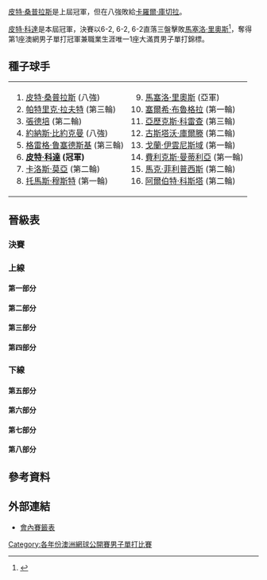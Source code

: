 {{noteTA
|T=zh-hans:1998年澳大利亚网球公开赛男子单打比赛; zh-tw:1998年澳洲網球公開賽男子單打比賽; zh-hk:1998年澳洲網球公開賽男子單打比賽;
|G1=Tennis
|1=zh-hans:圈;zh-hant:輪
|2=zh-hans:半区;zh-hant:半部;
|3=zh-hans:半决赛;zh-hk:準決賽;zh-tw:四強;
|4=zh-hans:半準决赛;zh-hk:半準決賽;zh-tw:八強;
|5=zh-hans:澳大利亚; zh-tw:澳洲; zh-hk:澳洲;
}}

{{GrandSlamEvents|1998|澳洲網球公開賽|
 | defchamp = {{flagicon|USA}} [[皮特·桑普拉斯|皮特·桑普拉斯]]
 | champ = {{flagicon|CZE}} [[皮特·科達|皮特·科達]]
 | runner = {{flagicon|CHL}} [[馬塞洛·里奧斯|馬塞洛·里奧斯]]
 | score = 6-2, 6-2, 6-2}}

{{main|1998年澳大利亚网球公开赛}}

[[皮特·桑普拉斯|皮特·桑普拉斯]]是上屆冠軍，但在八強敗給[[卡羅爾·庫切拉|卡羅爾·庫切拉]]。

[[皮特·科達|皮特·科達]]是本屆冠軍，決賽以6-2, 6-2, 6-2直落三盤擊敗[[馬塞洛·里奧斯|馬塞洛·里奧斯]]<ref>{{Cite web |url=http://www.nytimes.com/1998/02/02/sports/tennis-hingis-follows-script-but-plot-twist-helps-korda.html |title=TENNIS; Hingis Follows Script, but Plot Twist Helps Korda - The New York Times<!-- 机器人生成的标题 --> |accessdate=2010-04-15 |archive-date=2016-03-10 |archive-url=https://web.archive.org/web/20160310185634/http://www.nytimes.com/1998/02/02/sports/tennis-hingis-follows-script-but-plot-twist-helps-korda.html |dead-url=no }}</ref>，奪得第1座澳網男子單打冠軍兼職業生涯唯一1座大滿貫男子單打錦標。
		
==種子球手==
{|
|valign=top|
<ol>
<li> {{flagicon|USA}} [[皮特·桑普拉斯|皮特·桑普拉斯]] (八強)</li>
<li> {{flagicon|AUS}} [[帕特里克·拉夫特|帕特里克·拉夫特]] (第三輪)</li>
<li> {{flagicon|USA}} [[張德培|張德培]] (第二輪)</li>
<li> {{flagicon|SWE}} [[約納斯·比約克曼|約納斯·比約克曼]] (八強)</li>
<li> {{flagicon|GBR}} [[格雷格·鲁塞德斯基|格雷格·鲁塞德斯基]] (第三輪)</li>
<li> {{flagicon|CZE}} '''[[皮特·科達|皮特·科達]] (冠軍)'''</li>
<li> {{flagicon|ESP}} [[卡洛斯·莫亞|卡洛斯·莫亞]] (第二輪)</li>
<li> {{flagicon|AUT}} [[托馬斯·穆斯特|托馬斯·穆斯特]] (第一輪)</li>
</ol>
|valign=top|
<ol start=9>
<li> {{flagicon|CHL}} [[馬塞洛·里奧斯|馬塞洛·里奧斯]] (亞軍)</li>
<li> {{flagicon|ESP}} [[塞爾希·布魯格拉|塞爾希·布魯格拉]] (第一輪)</li>
<li> {{flagicon|ESP}} [[亞歷克斯·科雷查|亞歷克斯·科雷查]] (第三輪)</li>
<li> {{flagicon|BRA}} [[古斯塔沃·庫爾滕|古斯塔沃·庫爾滕]] (第二輪)</li>
<li> {{flagicon|HRV}} [[戈蘭·伊雲尼斯域|戈蘭·伊雲尼斯域]] (第一輪)</li>
<li> {{flagicon|ESP}} [[費利克斯·曼蒂利亞|費利克斯·曼蒂利亞]] (第一輪)</li>
<li> {{flagicon|AUS}} [[馬克·菲利普西斯|馬克·菲利普西斯]] (第二輪)</li>
<li> {{flagicon|ESP}} [[阿爾伯特·科斯塔|阿爾伯特·科斯塔]] (第二輪)</li>
</ol>
|}
==晉級表==
{{Draw key}}
===決賽===
{{8TeamBracket-Tennis5
| RD1=八強
| RD2=四強
| RD3=決賽
| team-width=175
| RD3-team1={{flagicon|CZE}} '''[[皮特·科達|科達]]'''
| RD3-seed1=6
| RD3-team2={{flagicon|CHL}} [[馬塞洛·里奧斯|里歐斯]]
| RD3-seed2=9
| RD3-score1-1='''6'''
| RD3-score2-1=2
| RD3-score1-2='''6'''
| RD3-score2-2=2
| RD3-score1-3='''6'''
| RD3-score2-3=2
| RD2-team1={{flagicon|SVK}} [[卡羅爾·庫切拉|庫切拉]]
| RD2-seed1=
| RD2-team2={{flagicon|CZE}} '''[[皮特·科達|科達]]'''
| RD2-seed2=6
| RD2-score1-1=1
| RD2-score2-1='''6'''
| RD2-score1-2=4
| RD2-score2-2='''6'''
| RD2-score1-3='''6'''
| RD2-score2-3=1
| RD2-score1-4=2
| RD2-score2-4='''6'''
| RD2-team3={{flagicon|FRA}} [[尼古拉斯·艾斯庫德|艾斯庫德]]
| RD2-seed3=
| RD2-team4={{flagicon|CHL}} '''[[馬塞洛·里奧斯|里歐斯]]'''
| RD2-seed4=9
| RD2-score3-1=1
| RD2-score4-1='''6'''
| RD2-score3-2=3
| RD2-score4-2='''6'''
| RD2-score3-3=2
| RD2-score4-3='''6'''
| RD1-team1={{flagicon|USA}} [[皮特·桑普拉斯|桑普拉斯]]
| RD1-seed1=1
| RD1-team2={{flagicon|SVK}} '''[[卡羅爾·庫切拉|庫切拉]]'''
| RD1-seed2=
| RD1-score1-1=4
| RD1-score2-1='''6'''
| RD1-score1-2=2
| RD1-score2-2='''6'''
| RD1-score1-3='''7<sup>7</sup>'''
| RD1-score2-3=6<sup>5</sup>
| RD1-score1-4=3
| RD1-score2-4='''6'''
| RD1-team3={{flagicon|SWE}} [[約納斯·比約克曼|比約克曼]]
| RD1-seed3=4
| RD1-team4={{flagicon|CZE}} '''[[皮特·科達|科達]]'''
| RD1-seed4=6
| RD1-score3-1='''6'''
| RD1-score4-1=3
| RD1-score3-2='''7'''
| RD1-score4-2=5
| RD1-score3-3=3
| RD1-score4-3='''6'''
| RD1-score3-4=4
| RD1-score4-4='''6'''
| RD1-score3-5=2
| RD1-score4-5='''6'''
| RD1-team5={{flagicon|FRA}} '''[[尼古拉斯·艾斯庫德|艾斯庫德]]'''
| RD1-seed5=
| RD1-team6={{flagicon|DEU}} [[尼古拉斯·基弗|基弗]]
| RD1-seed6=
| RD1-score5-1=4
| RD1-score6-1='''6'''
| RD1-score5-2=3
| RD1-score6-2='''6'''
| RD1-score5-3='''6'''
| RD1-score6-3=4
| RD1-score5-4='''6'''
| RD1-score6-4=1
| RD1-score5-5='''6'''
| RD1-score6-5=2
| RD1-team7={{flagicon|CHL}} '''[[馬塞洛·里奧斯|里歐斯]]'''
| RD1-seed7=9
| RD1-team8={{flagicon|ESP}} [[阿爾貝托·貝拉薩特吉|貝拉薩特吉]]
| RD1-seed8=
| RD1-score7-1=6<sup>6</sup>
| RD1-score8-1='''7<sup>8</sup>'''
| RD1-score7-2='''6'''
| RD1-score8-2=4
| RD1-score7-3='''6'''
| RD1-score8-3=4
| RD1-score7-4='''6'''
| RD1-score8-4=0
}}
===上線===
====第一部分====
{{16TeamBracket-Compact-Tennis5
| RD1=第一輪
| RD2=第二輪
| RD3=第三輪
| RD4=第四輪
| RD4-team01='''[[皮特·桑普拉斯|桑普拉斯]]'''
| RD4-seed01=1
| RD4-team02=[[希沙姆·阿拉齊|阿拉齊]]
| RD4-seed02=
| RD4-score01-1='''7<sup>11</sup>'''
| RD4-score02-1=6<sup>9</sup>
| RD4-score01-2='''6'''
| RD4-score02-2=4
| RD4-score01-3='''6'''
| RD4-score02-3=4
| RD3-team01='''[[皮特·桑普拉斯|桑普拉斯]]'''
| RD3-seed01=1
| RD3-team02=[[Magnus_Gustafsson|Gustafsson]]
| RD3-seed02=
| RD3-score01-1='''7'''
| RD3-score02-1=5
| RD3-score01-2='''6'''
| RD3-score02-2=3
| RD3-score01-3='''6'''
| RD3-score02-3=4
| RD3-team03=[[Francisco_Clavet|Clavet]]
| RD3-seed03=
| RD3-team04='''[[希沙姆·阿拉齊|阿拉齊]]'''
| RD3-seed04=
| RD3-score03-1='''6'''
| RD3-score04-1=4
| RD3-score03-2=4
| RD3-score04-2='''6'''
| RD3-score03-3='''6'''
| RD3-score04-3=3
| RD3-score03-4=2
| RD3-score04-4='''6'''
| RD3-score03-5=1
| RD3-score04-5='''6'''
| RD2-team01='''[[皮特·桑普拉斯|桑普拉斯]]'''
| RD2-seed01=1
| RD2-team02=[[戴維德·桑吉內蒂|桑吉內蒂]]
| RD2-seed02=
| RD2-score01-1='''6'''
| RD2-score02-1=2
| RD2-score01-2='''6'''
| RD2-score02-2=1
| RD2-score01-3='''6'''
| RD2-score02-3=2
| RD2-team03='''[[Magnus_Gustafsson|Gustafsson]]'''
| RD2-seed03=
| RD2-team04=[[Slava_Dosedel|Dosedel]]
| RD2-seed04=
| RD2-score03-1=4
| RD2-score04-1='''6'''
| RD2-score03-2='''6'''
| RD2-score04-2=2
| RD2-score03-3='''6'''
| RD2-score04-3=1
| RD2-score03-4='''6'''
| RD2-score04-4=3
| RD2-team05='''[[Francisco_Clavet|Clavet]]'''
| RD2-seed05=
| RD2-team06=[[馬利維·華盛頓|華盛頓]]
| RD2-seed06=
| RD2-score06-1=W/O
| RD2-team07='''[[希沙姆·阿拉齊|阿拉齊]]'''
| RD2-seed07=
| RD2-team08=[[馬克·菲利普西斯|菲利普西斯]]
| RD2-seed08=15
| RD2-score07-1=1
| RD2-score08-1='''6'''
| RD2-score07-2='''6'''
| RD2-score08-2=2
| RD2-score07-3=4
| RD2-score08-3='''6'''
| RD2-score07-4='''6'''
| RD2-score08-4=1
| RD2-score07-5='''9'''
| RD2-score08-5=7
| RD1-team01={{flagicon|USA}} '''[[皮特·桑普拉斯|桑普拉斯]]'''
| RD1-seed01=1
| RD1-team02={{flagicon|NLD}} [[翔·沙爾肯|沙爾肯]]
| RD1-seed02=
| RD1-score01-1='''7'''
| RD1-score02-1=5
| RD1-score01-2='''6'''
| RD1-score02-2=4
| RD1-score01-3='''6'''
| RD1-score02-3=2
| RD1-team03={{flagicon|ESP}} [[阿爾貝托·馬丁|馬丁]]
| RD1-seed03=
| RD1-team04={{flagicon|ITA}} '''[[戴維德·桑吉內蒂|桑吉內蒂]]'''
| RD1-seed04=
| RD1-score03-1=0
| RD1-score04-1='''6'''
| RD1-score03-2='''6'''
| RD1-score04-2=3
| RD1-score03-3=6<sup>8</sup>
| RD1-score04-3='''7<sup>10</sup>'''
| RD1-score03-4=3
| RD1-score04-4='''6'''
| RD1-team05={{flagicon|SWE}} '''[[Magnus_Gustafsson|Gustafsson]]'''
| RD1-seed05=
| RD1-team06={{flagicon|NLD}} [[Dennis_van_Scheppingen|van Scheppingen]]
| RD1-seed06=Q
| RD1-score05-1='''6'''
| RD1-score06-1=4
| RD1-score05-2='''6'''
| RD1-score06-2=3
| RD1-score05-3='''6'''
| RD1-score06-3=0
| RD1-team07={{flagicon|CZE}} '''[[Slava_Dosedel|Dosedel]]'''
| RD1-seed07=
| RD1-team08={{flagicon|FRA}} [[Arnaud_Boetsch|Boetsch]]
| RD1-seed08=
| RD1-score07-1='''6'''
| RD1-score08-1=4
| RD1-score07-2=3
| RD1-score08-2='''6'''
| RD1-score07-3='''6'''
| RD1-score08-3=3
| RD1-score07-4='''7<sup>7</sup>'''
| RD1-score08-4=6<sup>2</sup>
| RD1-team09={{flagicon|ESP}} '''[[Francisco_Clavet|Clavet]]'''
| RD1-seed09=
| RD1-team10={{flagicon|DEU}} [[Lars_Burgsmuller|Burgsmuller]]
| RD1-seed10=Q
| RD1-score09-1=2
| RD1-score10-1='''6'''
| RD1-score09-2='''6'''
| RD1-score10-2=2
| RD1-score09-3='''6'''
| RD1-score10-3=3
| RD1-score09-4='''6'''
| RD1-score10-4=4
| RD1-team11={{flagicon|CZE}} [[Radomir_Vasek|Vasek]]
| RD1-seed11=
| RD1-team12={{flagicon|USA}} '''[[馬利維·華盛頓|華盛頓]]'''
| RD1-seed12=
| RD1-score11-1=2
| RD1-score12-1='''6'''
| RD1-score11-2=4
| RD1-score12-2='''6'''
| RD1-score11-3='''6'''
| RD1-score12-3=4
| RD1-score11-4=5
| RD1-score12-4='''7'''
| RD1-team13={{flagicon|DEU}} [[Hendrik_Dreekmann|Dreekmann]]
| RD1-seed13=
| RD1-team14={{flagicon|MAR}} '''[[希沙姆·阿拉齊|阿拉齊]]'''
| RD1-seed14=
| RD1-score13-1=6<sup>2</sup>
| RD1-score14-1='''7<sup>7</sup>'''
| RD1-score13-2=3
| RD1-score14-2='''6'''
| RD1-score13-3=2
| RD1-score14-3='''6'''
| RD1-team15={{flagicon|ESP}} [[Alex_Calatrava|Calatrava]]
| RD1-seed15=
| RD1-team16={{flagicon|AUS}} '''[[馬克·菲利普西斯|菲利普西斯]]'''
| RD1-seed16=15
| RD1-score15-1=6<sup>0</sup>
| RD1-score16-1='''7<sup>7</sup>'''
| RD1-score15-2=4
| RD1-score16-2='''6'''
| RD1-score15-3=6<sup>4</sup>
| RD1-score16-3='''7<sup>7</sup>'''
}}
====第二部分====
{{16TeamBracket-Compact-Tennis5
| RD1=第一輪
| RD2=第二輪
| RD3=第三輪
| RD4=第四輪
| RD4-team01='''[[卡羅爾·庫切拉|庫切拉]]'''
| RD4-seed01=
| RD4-team02=[[Richard_Fromberg|Fromberg]]
| RD4-seed02=
| RD4-score01-1='''6'''
| RD4-score02-1=2
| RD4-score01-2=3
| RD4-score02-2='''6'''
| RD4-score01-3='''6'''
| RD4-score02-3=2
| RD4-score01-4='''7'''
| RD4-score02-4=5
| RD3-team01='''[[卡羅爾·庫切拉|庫切拉]]'''
| RD3-seed01=
| RD3-team02=[[丹尼爾·內斯特|內斯特]]
| RD3-seed02=
| RD3-score01-1='''6'''
| RD3-score02-1=2
| RD3-score01-2='''7<sup>7</sup>'''
| RD3-score02-2=6<sup>3</sup>
| RD3-score01-3='''6'''
| RD3-score02-3=1
| RD3-team03=[[Sebastien_Lareau|Lareau]]
| RD3-seed03=Q
| RD3-team04='''[[Richard_Fromberg|Fromberg]]'''
| RD3-seed04=
| RD3-score03-1=0
| RD3-score04-1='''6'''
| RD3-score03-2=2
| RD3-score04-2='''6'''
| RD3-score03-3='''6'''
| RD3-score04-3=4
| RD3-score03-4=3
| RD3-score04-4='''6'''
| RD2-team01='''[[卡羅爾·庫切拉|庫切拉]]'''
| RD2-seed01=
| RD2-team02=[[Daniel_Vacek|Vacek]]
| RD2-seed02=
| RD2-score01-1='''7<sup>7</sup>'''
| RD2-score02-1=6<sup>4</sup>
| RD2-score01-2=6<sup>5</sup>
| RD2-score02-2='''7<sup>7</sup>'''
| RD2-score01-3=2
| RD2-score02-3='''6'''
| RD2-score01-4='''6'''
| RD2-score02-4=0
| RD2-score01-5='''6'''
| RD2-score02-5=1
| RD2-team03='''[[丹尼爾·內斯特|內斯特]]'''
| RD2-seed03=
| RD2-team04=[[馬丁·達姆|達姆]]
| RD2-seed04=
| RD2-score03-1=5
| RD2-score04-1='''7'''
| RD2-score03-2='''7'''
| RD2-score04-2=5
| RD2-score03-3='''6'''
| RD2-score04-3=2
| RD2-score03-4='''6'''
| RD2-score04-4=1
| RD2-team05=[[Mikael_Tillström|Tillström]]
| RD2-seed05=
| RD2-team06='''[[Sebastien_Lareau|Lareau]]'''
| RD2-seed06=Q
| RD2-score05-1='''7<sup>7</sup>'''
| RD2-score06-1=6<sup>1</sup>
| RD2-score05-2=3
| RD2-score06-2='''6'''
| RD2-score05-3=3
| RD2-score06-3='''6'''
| RD2-score05-4='''6'''
| RD2-score06-4=4
| RD2-score05-5=4
| RD2-score06-5='''6'''
| RD2-team07='''[[Richard_Fromberg|Fromberg]]'''
| RD2-seed07=
| RD2-team08=[[卡洛斯·莫亞|莫亞]]
| RD2-seed08=7
| RD2-score07-1=4
| RD2-score08-1='''6'''
| RD2-score07-2='''6'''
| RD2-score08-2=4
| RD2-score07-3='''7<sup>7</sup>'''
| RD2-score08-3=6<sup>2</sup>
| RD2-score07-4='''6'''
| RD2-score08-4=4
| RD1-team01={{flagicon|ESP}} [[塞爾希·布魯格拉|布魯格拉]]
| RD1-seed01=10
| RD1-team02={{flagicon|SVK}} '''[[卡羅爾·庫切拉|庫切拉]]'''
| RD1-seed02=
| RD1-score01-1='''6'''
| RD1-score02-1=3
| RD1-score01-2=5
| RD1-score02-2='''7'''
| RD1-score01-3=1
| RD1-score02-3='''6'''
| RD1-score01-4=r
| RD1-team03={{flagicon|CZE}} '''[[Daniel_Vacek|Vacek]]'''
| RD1-seed03=
| RD1-team04={{flagicon|AUS}} [[萊頓·休伊特|休伊特]]
| RD1-seed04=WC
| RD1-score03-1='''6'''
| RD1-score04-1=2
| RD1-score03-2='''6'''
| RD1-score04-2=4
| RD1-score03-3=1
| RD1-score04-3='''6'''
| RD1-score03-4=2
| RD1-score04-4='''6'''
| RD1-score03-5='''6'''
| RD1-score04-5=3
| RD1-team05={{flagicon|AUT}} [[Gilbert_Schaller|Schaller]]
| RD1-seed05=
| RD1-team06={{flagicon|CAN}} '''[[丹尼爾·內斯特|內斯特]]'''
| RD1-seed06=
| RD1-score05-1=3
| RD1-score06-1='''6'''
| RD1-score05-2=0
| RD1-score06-2='''6'''
| RD1-score05-3=6<sup>6</sup>
| RD1-score06-3='''7<sup>8</sup>'''
| RD1-team07={{flagicon|CZE}} '''[[馬丁·達姆|達姆]]'''
| RD1-seed07=
| RD1-team08={{flagicon|AUS}} [[馬克·伍德福德|伍德福德]]
| RD1-seed08=
| RD1-score07-1='''6'''
| RD1-score08-1=4
| RD1-score07-2='''7<sup>7</sup>'''
| RD1-score08-2=6<sup>3</sup>
| RD1-score07-3='''3'''
| RD1-score08-3=0
| RD1-score08-4=r
| RD1-team09={{flagicon|SWE}} '''[[Mikael_Tillström|Tillström]]'''
| RD1-seed09=
| RD1-team10={{flagicon|IND}} [[利安德·帕斯|帕斯]]
| RD1-seed10=WC
| RD1-score09-1='''6'''
| RD1-score10-1=3
| RD1-score09-2='''6'''
| RD1-score10-2=2
| RD1-score09-3='''6'''
| RD1-score10-3=2
| RD1-team11={{flagicon|CAN}} '''[[Sebastien_Lareau|Lareau]]'''
| RD1-seed11=Q
| RD1-team12={{flagicon|SWE}} [[馬格努斯·諾曼|諾曼]]
| RD1-seed12=
| RD1-score11-1='''6'''
| RD1-score12-1=4
| RD1-score11-2=6<sup>5</sup>
| RD1-score12-2='''7<sup>7</sup>'''
| RD1-score11-3='''7<sup>8</sup>'''
| RD1-score12-3=6<sup>6</sup>
| RD1-score11-4=6<sup>4</sup>
| RD1-score12-4='''7<sup>7</sup>'''
| RD1-score11-5='''7'''
| RD1-score12-5=5
| RD1-team13={{flagicon|AUS}} '''[[Richard_Fromberg|Fromberg]]'''
| RD1-seed13=
| RD1-team14={{flagicon|AUS}} [[Todd_Larkham|Larkham]]
| RD1-seed14=WC
| RD1-score13-1=2
| RD1-score14-1='''6'''
| RD1-score13-2='''6'''
| RD1-score14-2=3
| RD1-score13-3='''6'''
| RD1-score14-3=4
| RD1-score13-4=3
| RD1-score14-4='''6'''
| RD1-score13-5='''6'''
| RD1-score14-5=3
| RD1-team15={{flagicon|AUS}} [[Peter_Tramacchi|Tramacchi]]
| RD1-seed15=WC
| RD1-team16={{flagicon|ESP}} '''[[卡洛斯·莫亞|莫亞]]'''
| RD1-seed16=7
| RD1-score15-1=4
| RD1-score16-1='''6'''
| RD1-score15-2=3
| RD1-score16-2='''6'''
| RD1-score15-3='''7<sup>8</sup>'''
| RD1-score16-3=6<sup>6</sup>
| RD1-score15-4=6<sup>3</sup>
| RD1-score16-4='''7<sup>7</sup>'''
}}
====第三部分====
{{16TeamBracket-Compact-Tennis5
| RD1=第一輪
| RD2=第二輪
| RD3=第三輪
| RD4=第四輪
| RD4-team01='''[[約納斯·比約克曼|比約克曼]]'''
| RD4-seed01=4
| RD4-team02=[[Byron_Black|Black]]
| RD4-seed02=
| RD4-score01-1='''6'''
| RD4-score02-1=2
| RD4-score01-2='''6'''
| RD4-score02-2=1
| RD4-score01-3='''6'''
| RD4-score02-3=4
| RD3-team01='''[[約納斯·比約克曼|比約克曼]]'''
| RD3-seed01=4
| RD3-team02=[[Fabrice_Santoro|Santoro]]
| RD3-seed02=
| RD3-score01-1='''7'''
| RD3-score02-1=5
| RD3-score01-2='''6'''
| RD3-score02-2=3
| RD3-score01-3='''6'''
| RD3-score02-3=4
| RD3-team03=[[Steve_Campbell|Campbell]]
| RD3-seed03=Q
| RD3-team04='''[[Byron_Black|Black]]'''
| RD3-seed04=
| RD3-score03-1=4
| RD3-score04-1='''6'''
| RD3-score03-2=0
| RD3-score04-2='''6'''
| RD3-score03-3=2
| RD3-score04-3='''6'''
| RD2-team01='''[[約納斯·比約克曼|比約克曼]]'''
| RD2-seed01=4
| RD2-team02=[[Wayne_Ferreira|Ferreira]]
| RD2-seed02=
| RD2-score01-1=6<sup>3</sup>
| RD2-score02-1='''7<sup>7</sup>'''
| RD2-score01-2=4
| RD2-score02-2='''6'''
| RD2-score01-3='''6'''
| RD2-score02-3=4
| RD2-score01-4='''6'''
| RD2-score02-4=2
| RD2-score01-5='''6'''
| RD2-score02-5=3
| RD2-team03=[[Nicolas_Lapentti|Lapentti]]
| RD2-seed03=
| RD2-team04='''[[Fabrice_Santoro|Santoro]]'''
| RD2-seed04=
| RD2-score03-1=4
| RD2-score04-1='''6'''
| RD2-score03-2='''6'''
| RD2-score04-2=3
| RD2-score03-3='''6'''
| RD2-score04-3=3
| RD2-score03-4=2
| RD2-score04-4='''6'''
| RD2-score03-5=4
| RD2-score04-5='''6'''
| RD2-team05='''[[Steve_Campbell|Campbell]]'''
| RD2-seed05=Q
| RD2-team06=[[Alex_O'Brien|O'Brien]]
| RD2-seed06=
| RD2-score05-1='''6'''
| RD2-score06-1=4
| RD2-score05-2='''6'''
| RD2-score06-2=3
| RD2-score05-3='''6'''
| RD2-score06-3=4
| RD2-team07=[[Gianluca_Pozzi|Pozzi]]
| RD2-seed07=
| RD2-team08='''[[Byron_Black|Black]]'''
| RD2-seed08=
| RD2-score07-1=2
| RD2-score08-1='''6'''
| RD2-score07-2=0
| RD2-score08-2='''5'''
| RD2-score07-3=r
| RD1-team01={{flagicon|SWE}} '''[[約納斯·比約克曼|比約克曼]]'''
| RD1-seed01=4
| RD1-team02={{flagicon|AUS}} [[Allen_Belobrajdic|Belobrajdic]]
| RD1-seed02=WC
| RD1-score01-1=2
| RD1-score02-1='''6'''
| RD1-score01-2='''6'''
| RD1-score02-2=1
| RD1-score01-3='''6'''
| RD1-score02-3=1
| RD1-score01-4='''6'''
| RD1-score02-4=1
| RD1-team03={{flagicon|ZAF}} '''[[Wayne_Ferreira|Ferreira]]'''
| RD1-seed03=
| RD1-team04={{flagicon|SVK}} [[Ján_Krošlák|Krošlák]]
| RD1-seed04=
| RD1-score03-1='''6'''
| RD1-score04-1=4
| RD1-score03-2=3
| RD1-score04-2='''6'''
| RD1-score03-3='''6'''
| RD1-score04-3=2
| RD1-score03-4='''6'''
| RD1-score04-4=3
| RD1-team05={{flagicon|ECU}} '''[[Nicolas_Lapentti|Lapentti]]'''
| RD1-seed05=
| RD1-team06={{flagicon|ESP}} [[Juan_Albert_Viloca|Viloca]]
| RD1-seed06=
| RD1-score05-1=5
| RD1-score06-1='''7'''
| RD1-score05-2='''6'''
| RD1-score06-2=3
| RD1-score05-3='''6'''
| RD1-score06-3=4
| RD1-score05-4=6<sup>3</sup>
| RD1-score06-4='''7<sup>7</sup>'''
| RD1-score05-5='''6'''
| RD1-score06-5=1
| RD1-team07={{flagicon|ESP}} [[Emilio_Benfele_Alvarez|Benfele Alvarez]]
| RD1-seed07=
| RD1-team08={{flagicon|FRA}} '''[[Fabrice_Santoro|Santoro]]'''
| RD1-seed08=
| RD1-score07-1='''6'''
| RD1-score08-1=4
| RD1-score07-2=0
| RD1-score08-2='''6'''
| RD1-score07-3=3
| RD1-score08-3='''6'''
| RD1-score07-4='''7'''
| RD1-score08-4=5
| RD1-score07-5=4
| RD1-score08-5='''6'''
| RD1-team09={{flagicon|USA}} [[Justin_Gimelstob|Gimelstob]]
| RD1-seed09=
| RD1-team10={{flagicon|USA}} '''[[Steve_Campbell|Campbell]]'''
| RD1-seed10=Q
| RD1-score09-1='''6'''
| RD1-score10-1=3
| RD1-score09-2=3
| RD1-score10-2='''6'''
| RD1-score09-3='''6'''
| RD1-score10-3=3
| RD1-score09-4=3
| RD1-score10-4='''6'''
| RD1-score09-5=4
| RD1-score10-5='''6'''
| RD1-team11={{flagicon|USA}} [[Jan-Michael_Gambill|Gambill]]
| RD1-seed11=Q
| RD1-team12={{flagicon|USA}} '''[[Alex_O'Brien|O'Brien]]'''
| RD1-seed12=
| RD1-score11-1='''6'''
| RD1-score12-1=3
| RD1-score11-2=5
| RD1-score12-2='''7'''
| RD1-score11-3=1
| RD1-score12-3='''6'''
| RD1-score11-4=3
| RD1-score12-4='''6'''
| RD1-team13={{flagicon|FRA}} [[Arnaud_Clément|Clément]]
| RD1-seed13=
| RD1-team14={{flagicon|ITA}} '''[[Gianluca_Pozzi|Pozzi]]'''
| RD1-seed14=
| RD1-score13-1=4
| RD1-score14-1='''6'''
| RD1-score13-2='''6'''
| RD1-score14-2=4
| RD1-score13-3='''7'''
| RD1-score14-3=5
| RD1-score13-4=2
| RD1-score14-4='''6'''
| RD1-score13-5=4
| RD1-score14-5='''6'''
| RD1-team15={{flagicon|ZWE}} '''[[Byron_Black|Black]]'''
| RD1-seed15=
| RD1-team16={{flagicon|ESP}} [[費利克斯·曼蒂利亞|曼蒂利亞]]
| RD1-seed16=14
| RD1-score15-1='''6'''
| RD1-score16-1=4
| RD1-score15-2='''6'''
| RD1-score16-2=0
| RD1-score15-3=4
| RD1-score16-3='''6'''
| RD1-score15-4='''6'''
| RD1-score16-4=4
}}
====第四部分====
{{16TeamBracket-Compact-Tennis5
| RD1=第一輪
| RD2=第二輪
| RD3=第三輪
| RD4=第四輪
| RD4-team01=[[塞德里克·皮奥林|皮奥林]]
| RD4-seed01=
| RD4-team02='''[[皮特·科達|科達]]'''
| RD4-seed02=6
| RD4-score01-1=4
| RD4-score02-1='''6'''
| RD4-score01-2=4
| RD4-score02-2='''6'''
| RD4-score01-3='''6'''
| RD4-score02-3=3
| RD4-score01-4=3
| RD4-score02-4='''6'''
| RD3-team01=[[亞歷克斯·科雷查|科雷查]]
| RD3-seed01=11
| RD3-team02='''[[塞德里克·皮奥林|皮奥林]]'''
| RD3-seed02=
| RD3-score01-1=2
| RD3-score02-1='''6'''
| RD3-score01-2=1
| RD3-score02-2='''6'''
| RD3-score01-3=4
| RD3-score02-3='''6'''
| RD3-team03=[[Vincent_Spadea|Spadea]]
| RD3-seed03=
| RD3-team04='''[[皮特·科達|科達]]'''
| RD3-seed04=6
| RD3-score03-1=2
| RD3-score04-1='''6'''
| RD3-score03-2=6<sup>8</sup>
| RD3-score04-2='''7<sup>10</sup>'''
| RD3-score03-3=2
| RD3-score04-3='''6'''
| RD2-team01='''[[亞歷克斯·科雷查|科雷查]]'''
| RD2-seed01=11
| RD2-team02=[[David_Prinosil|Prinosil]]
| RD2-seed02=
| RD2-score01-1='''6'''
| RD2-score02-1=4
| RD2-score01-2='''6'''
| RD2-score02-2=3
| RD2-score01-3='''6'''
| RD2-score02-3=0
| RD2-team03='''[[塞德里克·皮奥林|皮奥林]]'''
| RD2-seed03=
| RD2-team04=[[Jordi_Burillo|Burillo]]
| RD2-seed04=
| RD2-score03-1='''6'''
| RD2-score04-1=3
| RD2-score03-2='''7'''
| RD2-score04-2=5
| RD2-score03-3=3
| RD2-score04-3='''6'''
| RD2-score03-4='''6'''
| RD2-score04-4=3
| RD2-team05=[[Marc_Rosset|Rosset]]
| RD2-seed05=
| RD2-team06='''[[Vincent_Spadea|Spadea]]'''
| RD2-seed06=
| RD2-score05-1=3
| RD2-score06-1='''6'''
| RD2-score05-2='''6'''
| RD2-score06-2=4
| RD2-score05-3=4
| RD2-score06-3='''6'''
| RD2-score05-4=3
| RD2-score06-4='''6'''
| RD2-team07=[[Scott_Draper|Draper]]
| RD2-seed07=
| RD2-team08='''[[皮特·科達|科達]]'''
| RD2-seed08=6
| RD2-score07-1=6<sup>3</sup>
| RD2-score08-1='''7<sup>7</sup>'''
| RD2-score07-2=3
| RD2-score08-2='''6'''
| RD2-score07-3=3
| RD2-score08-3='''6'''
| RD1-team01={{flagicon|ESP}} '''[[亞歷克斯·科雷查|科雷查]]'''
| RD1-seed01=11
| RD1-team02={{flagicon|ARG}} [[Lucas_Arnold_Ker|Arnold Ker]]
| RD1-seed02=
| RD1-score01-1='''6'''
| RD1-score02-1=4
| RD1-score01-2='''7'''
| RD1-score02-2=5
| RD1-score01-3=2
| RD1-score02-3='''6'''
| RD1-score01-4='''6'''
| RD1-score02-4=3
| RD1-team03={{flagicon|DEU}} '''[[David_Prinosil|Prinosil]]'''
| RD1-seed03=
| RD1-team04={{flagicon|BEL}} [[Johan_Van_Herck|Van Herck]]
| RD1-seed04=
| RD1-score03-1=3
| RD1-score04-1='''6'''
| RD1-score03-2=6<sup>2</sup>
| RD1-score04-2='''7<sup>7</sup>'''
| RD1-score03-3='''6'''
| RD1-score04-3=1
| RD1-score03-4='''6'''
| RD1-score04-4=4
| RD1-score03-5='''6'''
| RD1-score04-5=1
| RD1-team05={{flagicon|BRA}} [[Fernando_Meligeni|Meligeni]]
| RD1-seed05=
| RD1-team06={{flagicon|FRA}} '''[[塞德里克·皮奥林|皮奥林]]'''
| RD1-seed06=
| RD1-score05-1=4
| RD1-score06-1='''6'''
| RD1-score05-2='''6'''
| RD1-score06-2=1
| RD1-score05-3=5
| RD1-score06-3='''6'''
| RD1-score05-4=r
| RD1-team07={{flagicon|ARM}} [[Sargis_Sargsian|Sargsian]]
| RD1-seed07=
| RD1-team08={{flagicon|ESP}} '''[[Jordi_Burillo|Burillo]]'''
| RD1-seed08=
| RD1-score07-1=3
| RD1-score08-1='''6'''
| RD1-score07-2=4
| RD1-score08-2='''6'''
| RD1-score07-3='''6'''
| RD1-score08-3=1
| RD1-score07-4='''6'''
| RD1-score08-4=3
| RD1-score07-5=7
| RD1-score08-5='''9'''
| RD1-team09={{flagicon|USA}} [[Brian_MacPhie|MacPhie]]
| RD1-seed09=Q
| RD1-team10={{flagicon|CHE}} '''[[Marc_Rosset|Rosset]]'''
| RD1-seed10=
| RD1-score09-1=4
| RD1-score10-1='''6'''
| RD1-score09-2='''6'''
| RD1-score10-2=0
| RD1-score09-3=4
| RD1-score10-3='''6'''
| RD1-score09-4='''6'''
| RD1-score10-4=3
| RD1-score09-5=4
| RD1-score10-5='''6'''
| RD1-team11={{flagicon|USA}} '''[[Vincent_Spadea|Spadea]]'''
| RD1-seed11=
| RD1-team12={{flagicon|AUS}} [[Jurek_Stasiak|Stasiak]]
| RD1-seed12=WC
| RD1-score11-1=6<sup>4</sup>
| RD1-score12-1='''7<sup>7</sup>'''
| RD1-score11-2='''6'''
| RD1-score12-2=1
| RD1-score11-3='''6'''
| RD1-score12-3=4
| RD1-score11-4=4<sup>3</sup>
| RD1-score12-4='''6<sup>7</sup>'''
| RD1-score11-5='''6'''
| RD1-score12-5=3
| RD1-team13={{flagicon|AUS}} '''[[Scott_Draper|Draper]]'''
| RD1-seed13=
| RD1-team14={{flagicon|SVK}} [[Dominik_Hrbatý|Hrbatý]]
| RD1-seed14=
| RD1-score13-1='''6'''
| RD1-score14-1=4
| RD1-score13-2='''7'''
| RD1-score14-2=5
| RD1-score13-3='''7'''
| RD1-score14-3=5
| RD1-team15={{flagicon|ESP}} [[Albert_Portas|Portas]]
| RD1-seed15=
| RD1-team16={{flagicon|CZE}} '''[[皮特·科達|科達]]'''
| RD1-seed16=6
| RD1-score15-1=3
| RD1-score16-1='''6'''
| RD1-score15-2='''6'''
| RD1-score16-2=4
| RD1-score15-3=1
| RD1-score16-3='''6'''
| RD1-score15-4=4
| RD1-score16-4='''6'''
}}
===下線===
====第五部分====
{{16TeamBracket-Compact-Tennis5
| RD1=第一輪
| RD2=第二輪
| RD3=第三輪
| RD4=第四輪
| RD4-team01=[[托德·伍德布里奇|伍德布里奇]]
| RD4-seed01=
| RD4-team02='''[[尼古拉斯·艾斯庫德|艾斯庫德]]'''
| RD4-seed02=
| RD4-score01-1=6<sup>4</sup>
| RD4-score02-1='''7<sup>7</sup>'''
| RD4-score01-2=3
| RD4-score02-2='''6'''
| RD4-score01-3=2
| RD4-score02-3='''6'''
| RD3-team01=[[格雷格·鲁塞德斯基|鲁塞德斯基]]
| RD3-seed01=5
| RD3-team02='''[[托德·伍德布里奇|伍德布里奇]]'''
| RD3-seed02=
| RD3-score01-1=6<sup>5</sup>
| RD3-score02-1='''7<sup>7</sup>'''
| RD3-score01-2=4
| RD3-score02-2='''6'''
| RD3-score01-3=2
| RD3-score02-3='''6'''
| RD3-team03=[[Richey_Reneberg|Reneberg]]
| RD3-seed03=
| RD3-team04='''[[尼古拉斯·艾斯庫德|艾斯庫德]]'''
| RD3-seed04=
| RD3-score03-1='''6'''
| RD3-score04-1=1
| RD3-score03-2='''7<sup>7</sup>'''
| RD3-score04-2=6<sup>0</sup>
| RD3-score03-3=2
| RD3-score04-3='''6'''
| RD3-score03-4=5
| RD3-score04-4='''7'''
| RD3-score03-5=4
| RD3-score04-5='''6'''
| RD2-team01='''[[格雷格·鲁塞德斯基|鲁塞德斯基]]'''
| RD2-seed01=5
| RD2-team02=[[Jonathan_Stark|Stark]]
| RD2-seed02=
| RD2-score01-1='''6'''
| RD2-score02-1=4
| RD2-score01-2='''6'''
| RD2-score02-2=4
| RD2-score01-3='''1'''
| RD2-score02-3=0
| RD2-score02-4=r
| RD2-team03='''[[托德·伍德布里奇|伍德布里奇]]'''
| RD2-seed03=
| RD2-team04=[[Christophe_Van_Garsse|Van Garsse]]
| RD2-seed04=Q
| RD2-score03-1='''6'''
| RD2-score04-1=4
| RD2-score03-2=4
| RD2-score04-2='''6'''
| RD2-score03-3='''6'''
| RD2-score04-3=3
| RD2-score03-4='''6'''
| RD2-score04-4=4
| RD2-team05=[[Franco_Squillari|Squillari]]
| RD2-seed05=
| RD2-team06='''[[Richey_Reneberg|Reneberg]]'''
| RD2-seed06=
| RD2-score05-1=0
| RD2-score06-1='''6'''
| RD2-score05-2=4
| RD2-score06-2='''6'''
| RD2-score05-3='''6'''
| RD2-score06-3=1
| RD2-score05-4='''6'''
| RD2-score06-4=4
| RD2-score05-5=3
| RD2-score06-5='''6'''
| RD2-team07='''[[尼古拉斯·艾斯庫德|艾斯庫德]]'''
| RD2-seed07=
| RD2-team08=[[古斯塔沃·庫爾滕|庫爾滕]]
| RD2-seed08=12
| RD2-score07-1=5
| RD2-score08-1='''7'''
| RD2-score07-2='''6'''
| RD2-score08-2=3
| RD2-score07-3='''6'''
| RD2-score08-3=1
| RD2-score07-4='''7'''
| RD2-score08-4=5
| RD1-team01={{flagicon|GBR}} '''[[格雷格·鲁塞德斯基|鲁塞德斯基]]'''
| RD1-seed01=5
| RD1-team02={{flagicon|USA}} [[David_Witt|Witt]]
| RD1-seed02=Q
| RD1-score01-1='''7<sup>7</sup>'''
| RD1-score02-1=6<sup>4</sup>
| RD1-score01-2='''6'''
| RD1-score02-2=3
| RD1-score01-3='''6'''
| RD1-score02-3=4
| RD1-team03={{flagicon|USA}} '''[[Jonathan_Stark|Stark]]'''
| RD1-seed03=
| RD1-team04={{flagicon|ESP}} [[Carlos_Costa|Costa]]
| RD1-seed04=
| RD1-score03-1='''6'''
| RD1-score04-1=3
| RD1-score03-2='''4'''
| RD1-score04-2=1
| RD1-score04-3=r
| RD1-team05={{flagicon|AUS}} '''[[托德·伍德布里奇|伍德布里奇]]'''
| RD1-seed05=
| RD1-team06={{flagicon|BEL}} [[Filip_Dewulf|Dewulf]]
| RD1-seed06=
| RD1-score05-1='''7'''
| RD1-score06-1=5
| RD1-score05-2='''6'''
| RD1-score06-2=3
| RD1-score05-3='''7'''
| RD1-score06-3=5
| RD1-team07={{flagicon|NOR}} [[Christian_Ruud|Ruud]]
| RD1-seed07=
| RD1-team08={{flagicon|BEL}} '''[[Christophe_Van_Garsse|Van Garsse]]'''
| RD1-seed08=Q
| RD1-score07-1=6<sup>4</sup>
| RD1-score08-1='''7<sup>7</sup>'''
| RD1-score07-2='''6'''
| RD1-score08-2=4
| RD1-score07-3='''6'''
| RD1-score08-3=1
| RD1-score07-4=4
| RD1-score08-4='''6'''
| RD1-score07-5=3
| RD1-score08-5='''6'''
| RD1-team09={{flagicon|SWE}} [[托馬斯·約翰松|約翰松]]
| RD1-seed09=
| RD1-team10={{flagicon|ARG}} '''[[Franco_Squillari|Squillari]]'''
| RD1-seed10=
| RD1-score09-1=4
| RD1-score10-1='''6'''
| RD1-score09-2='''6'''
| RD1-score10-2=2
| RD1-score09-3=3
| RD1-score10-3='''6'''
| RD1-score09-4='''7<sup>8</sup>'''
| RD1-score10-4=6<sup>6</sup>
| RD1-score09-5=6
| RD1-score10-5='''8'''
| RD1-team11={{flagicon|ZAF}} [[Marcos_Ondruska|Ondruska]]
| RD1-seed11=
| RD1-team12={{flagicon|USA}} '''[[Richey_Reneberg|Reneberg]]'''
| RD1-seed12=
| RD1-score11-1=3
| RD1-score12-1='''6'''
| RD1-score11-2=1
| RD1-score12-2='''6'''
| RD1-score11-3=1
| RD1-score12-3='''6'''
| RD1-team13={{flagicon|FRA}} '''[[尼古拉斯·艾斯庫德|艾斯庫德]]'''
| RD1-seed13=
| RD1-team14={{flagicon|SWE}} [[Magnus_Larsson|Larsson]]
| RD1-seed14=
| RD1-score13-1=5
| RD1-score14-1='''7'''
| RD1-score13-2=4
| RD1-score14-2='''6'''
| RD1-score13-3='''7'''
| RD1-score14-3=5
| RD1-score13-4='''6'''
| RD1-score14-4=1
| RD1-score13-5='''10'''
| RD1-score14-5=8
| RD1-team15={{flagicon|ESP}} [[Jacobo_Diaz|Diaz]]
| RD1-seed15=Q
| RD1-team16={{flagicon|BRA}} '''[[古斯塔沃·庫爾滕|庫爾滕]]'''
| RD1-seed16=12
| RD1-score15-1=3
| RD1-score16-1='''6'''
| RD1-score15-2='''6'''
| RD1-score16-2=3
| RD1-score15-3=3
| RD1-score16-3='''6'''
| RD1-score15-4=2
| RD1-score16-4='''6'''
}}

====第六部分====
{{16TeamBracket-Compact-Tennis5
| RD1=第一輪
| RD2=第二輪
| RD3=第三輪
| RD4=第四輪
| RD4-team01='''[[尼古拉斯·基弗|基弗]]'''
| RD4-seed01=
| RD4-team02=[[Guillaume_Raoux|Raoux]]
| RD4-seed02=
| RD4-score01-1='''6'''
| RD4-score02-1=3
| RD4-score01-2='''6'''
| RD4-score02-2=4
| RD4-score01-3='''7'''
| RD4-score02-3=5
| RD3-team01=[[Jerome_Golmard|Golmard]]
| RD3-seed01=Q
| RD3-team02='''[[尼古拉斯·基弗|基弗]]'''
| RD3-seed02=
| RD3-score01-1=5
| RD3-score02-1='''7'''
| RD3-score01-2=0
| RD3-score02-2='''4'''
| RD3-score01-3=r
| RD3-team03=[[Wayne_Black|Black]]
| RD3-seed03=
| RD3-team04='''[[Guillaume_Raoux|Raoux]]'''
| RD3-seed04=
| RD3-score03-1=3
| RD3-score04-1='''6'''
| RD3-score03-2=2
| RD3-score04-2='''6'''
| RD3-score03-3=5
| RD3-score04-3='''7'''
| RD2-team01=[[Jan_Siemerink|Siemerink]]
| RD2-seed01=
| RD2-team02='''[[Jerome_Golmard|Golmard]]'''
| RD2-seed02=Q
| RD2-score01-1=6<sup>2</sup>
| RD2-score02-1='''7<sup>7</sup>'''
| RD2-score01-2=5
| RD2-score02-2='''7'''
| RD2-score01-3='''7<sup>7</sup>'''
| RD2-score02-3=6<sup>5</sup>
| RD2-score01-4='''6'''
| RD2-score02-4=3
| RD2-score01-5=1
| RD2-score02-5='''6'''
| RD2-team03=[[David_Wheaton|Wheaton]]
| RD2-seed03=Q
| RD2-team04='''[[尼古拉斯·基弗|基弗]]'''
| RD2-seed04=
| RD2-score03-1='''6'''
| RD2-score04-1=2
| RD2-score03-2='''6'''
| RD2-score04-2=1
| RD2-score03-3=2
| RD2-score04-3='''6'''
| RD2-score03-4=6<sup>3</sup>
| RD2-score04-4='''7<sup>7</sup>'''
| RD2-score03-5=2
| RD2-score04-5='''6'''
| RD2-team05=[[Michael_Tebbutt|Tebbutt]]
| RD2-seed05=WC
| RD2-team06='''[[Wayne_Black|Black]]'''
| RD2-seed06=
| RD2-score05-1=2
| RD2-score06-1='''6'''
| RD2-score05-2=4
| RD2-score06-2='''6'''
| RD2-score05-3='''7'''
| RD2-score06-3=5
| RD2-score05-4=4
| RD2-score06-4='''6'''
| RD2-team07='''[[Guillaume_Raoux|Raoux]]'''
| RD2-seed07=
| RD2-team08=[[張德培|張]]
| RD2-seed08=3
| RD2-score07-1='''6'''
| RD2-score08-1=4
| RD2-score07-2='''7<sup>7</sup>'''
| RD2-score08-2=6<sup>4</sup>
| RD2-score07-3='''7<sup>7</sup>'''
| RD2-score08-3=6<sup>5</sup>
| RD1-team01={{flagicon|HRV}} [[戈蘭·伊雲尼斯域|伊雲尼斯域]]
| RD1-seed01=13
| RD1-team02={{flagicon|NLD}} '''[[Jan_Siemerink|Siemerink]]'''
| RD1-seed02=
| RD1-score01-1=2
| RD1-score02-1='''6'''
| RD1-score01-2=6<sup>3</sup>
| RD1-score02-2='''7<sup>7</sup>'''
| RD1-score01-3='''6'''
| RD1-score02-3=3
| RD1-score01-4=4
| RD1-score02-4='''6'''
| RD1-team03={{flagicon|FRA}} '''[[Jerome_Golmard|Golmard]]'''
| RD1-seed03=Q
| RD1-team04={{flagicon|GBR}} [[Tim_Henman|Henman]]
| RD1-seed04=
| RD1-score03-1='''6'''
| RD1-score04-1=3
| RD1-score03-2=6<sup>3</sup>
| RD1-score04-2='''7<sup>7</sup>'''
| RD1-score03-3='''6'''
| RD1-score04-3=2
| RD1-score03-4=3
| RD1-score04-4='''6'''
| RD1-score03-5='''11'''
| RD1-score04-5=9
| RD1-team05={{flagicon|DEU}} [[Marcello_Craca|Craca]]
| RD1-seed05=
| RD1-team06={{flagicon|USA}} '''[[David_Wheaton|Wheaton]]'''
| RD1-seed06=Q
| RD1-score05-1=4
| RD1-score06-1='''6'''
| RD1-score05-2='''6'''
| RD1-score06-2=3
| RD1-score05-3=3
| RD1-score06-3='''6'''
| RD1-score05-4=3
| RD1-score06-4='''6'''
| RD1-team07={{flagicon|DEU}} '''[[尼古拉斯·基弗|基弗]]'''
| RD1-seed07=
| RD1-team08={{flagicon|AUS}} [[Mark_Draper|Draper]]
| RD1-seed08=Q
| RD1-score07-1='''6'''
| RD1-score08-1=4
| RD1-score07-2='''6'''
| RD1-score08-2=4
| RD1-score07-3='''6'''
| RD1-score08-3=0
| RD1-team09={{flagicon|AUS}} '''[[Michael_Tebbutt|Tebbutt]]'''
| RD1-seed09=WC
| RD1-team10={{flagicon|URY}} [[Marcelo_Filippini|Filippini]]
| RD1-seed10=
| RD1-score09-1='''7'''
| RD1-score10-1=5
| RD1-score09-2='''7'''
| RD1-score10-2=5
| RD1-score09-3=6<sup>5</sup>
| RD1-score10-3='''7<sup>7</sup>'''
| RD1-score09-4='''6'''
| RD1-score10-4=4
| RD1-team11={{flagicon|ZWE}} '''[[Wayne_Black|Black]]'''
| RD1-seed11=
| RD1-team12={{flagicon|NZL}} [[Brett_Steven|Steven]]
| RD1-seed12=
| RD1-score11-1='''6'''
| RD1-score12-1=4
| RD1-score11-2='''6'''
| RD1-score12-2=2
| RD1-score11-3='''6'''
| RD1-score12-3=2
| RD1-team13={{flagicon|FRA}} '''[[Guillaume_Raoux|Raoux]]'''
| RD1-seed13=
| RD1-team14={{flagicon|AUS}} [[Sandon_Stolle|Stolle]]
| RD1-seed14=
| RD1-score13-1=2
| RD1-score14-1='''6'''
| RD1-score13-2='''6'''
| RD1-score14-2=3
| RD1-score13-3=4
| RD1-score14-3='''6'''
| RD1-score13-4='''6'''
| RD1-score14-4=2
| RD1-score13-5='''6'''
| RD1-score14-5=0
| RD1-team15={{flagicon|DNK}} [[Kenneth_Carlsen|Carlsen]]
| RD1-seed15=
| RD1-team16={{flagicon|USA}} '''[[張德培|張]]'''
| RD1-seed16=3
| RD1-score15-1=3
| RD1-score16-1='''6'''
| RD1-score15-2=6<sup>2</sup>
| RD1-score16-2='''7<sup>7</sup>'''
| RD1-score15-3='''7'''
| RD1-score16-3=5
| RD1-score15-4=3
| RD1-score16-4='''6'''
}}

====第七部分====
{{16TeamBracket-Compact-Tennis5
| RD1=第一輪
| RD2=第二輪
| RD3=第三輪
| RD4=第四輪
| RD4-team01=[[Lionel_Roux|Roux]]
| RD4-seed01=
| RD4-team02='''[[馬塞洛·里奧斯|里歐斯]]'''
| RD4-seed02=9
| RD4-score01-1=2
| RD4-score02-1='''6'''
| RD4-score01-2='''6'''
| RD4-score02-2=4
| RD4-score01-3=2
| RD4-score02-3='''6'''
| RD4-score01-4=4
| RD4-score02-4='''6'''
| RD3-team01='''[[Lionel_Roux|Roux]]'''
| RD3-seed01=
| RD3-team02=[[Karim_Alami|Alami]]
| RD3-seed02=
| RD3-score01-1='''7<sup>7</sup>'''
| RD3-score02-1=6<sup>2</sup>
| RD3-score01-2='''6'''
| RD3-score02-2=2
| RD3-score01-3='''6'''
| RD3-score02-3=4
| RD3-team03=[[Andrew_Ilie|Ilie]]
| RD3-seed03=Q
| RD3-team04='''[[馬塞洛·里奧斯|里歐斯]]'''
| RD3-seed04=9
| RD3-score03-1=2
| RD3-score04-1='''6'''
| RD3-score03-2=3
| RD3-score04-2='''6'''
| RD3-score03-3=2
| RD3-score04-3='''6'''
| RD2-team01=[[Jan_Apell|Apell]]
| RD2-seed01=Q
| RD2-team02='''[[Lionel_Roux|Roux]]'''
| RD2-seed02=
| RD2-score01-1=3
| RD2-score02-1='''6'''
| RD2-score01-2='''7<sup>7</sup>'''
| RD2-score02-2=6<sup>5</sup>
| RD2-score01-3=3
| RD2-score02-3='''6'''
| RD2-score01-4='''6'''
| RD2-score02-4=3
| RD2-score01-5=3
| RD2-score02-5='''6'''
| RD2-team03='''[[Karim_Alami|Alami]]'''
| RD2-seed03=
| RD2-team04=[[Julian_Alonso|Alonso]]
| RD2-seed04=
| RD2-score03-1=6<sup>5</sup>
| RD2-score04-1='''7<sup>7</sup>'''
| RD2-score03-2='''6'''
| RD2-score04-2=3
| RD2-score03-3='''7<sup>7</sup>'''
| RD2-score04-3=6<sup>4</sup>
| RD2-score03-4='''6'''
| RD2-score04-4=4
| RD2-team05=[[Jason_Stoltenberg|Stoltenberg]]
| RD2-seed05=
| RD2-team06='''[[Andrew_Ilie|Ilie]]'''
| RD2-seed06=Q
| RD2-score05-1=3
| RD2-score06-1='''6'''
| RD2-score05-2=2
| RD2-score06-2='''6'''
| RD2-score05-3=6<sup>6</sup>
| RD2-score06-3='''7<sup>8</sup>'''
| RD2-team07=[[托馬斯·恩奎斯特|恩奎斯特]]
| RD2-seed07=
| RD2-team08='''[[馬塞洛·里奧斯|里歐斯]]'''
| RD2-seed08=9
| RD2-score07-1=4
| RD2-score08-1='''6'''
| RD2-score07-2=6<sup>4</sup>
| RD2-score08-2='''7<sup>7</sup>'''
| RD2-score07-3='''6'''
| RD2-score08-3=4
| RD2-score07-4=4
| RD2-score08-4='''6'''
| RD1-team01={{flagicon|AUT}} [[托馬斯·穆斯特|穆斯特]]
| RD1-seed01=8
| RD1-team02={{flagicon|SWE}} '''[[Jan_Apell|Apell]]'''
| RD1-seed02=Q
| RD1-score01-1=4
| RD1-score02-1='''6'''
| RD1-score01-2=6<sup>5</sup>
| RD1-score02-2='''7<sup>7</sup>'''
| RD1-score01-3=5
| RD1-score02-3='''7'''
| RD1-team03={{flagicon|SWE}} [[Tomas_Nydahl|Nydahl]]
| RD1-seed03=
| RD1-team04={{flagicon|FRA}} '''[[Lionel_Roux|Roux]]'''
| RD1-seed04=
| RD1-score03-1=3
| RD1-score04-1='''6'''
| RD1-score03-2=6<sup>5</sup>
| RD1-score04-2='''7<sup>7</sup>'''
| RD1-score03-3=3
| RD1-score04-3='''6'''
| RD1-team05={{flagicon|DEU}} [[Alex_Radulescu|Radulescu]]
| RD1-seed05=
| RD1-team06={{flagicon|MAR}} '''[[Karim_Alami|Alami]]'''
| RD1-seed06=
| RD1-score05-1=6<sup>0</sup>
| RD1-score06-1='''7<sup>7</sup>'''
| RD1-score05-2='''7'''
| RD1-score06-2=5
| RD1-score05-3=3
| RD1-score06-3='''6'''
| RD1-score05-4=2
| RD1-score06-4='''6'''
| RD1-team07={{flagicon|ITA}} [[Renzo_Furlan|Furlan]]
| RD1-seed07=
| RD1-team08={{flagicon|ESP}} '''[[Julian_Alonso|Alonso]]'''
| RD1-seed08=
| RD1-score07-1=6<sup>9</sup>
| RD1-score08-1='''7<sup>11</sup>'''
| RD1-score07-2=2
| RD1-score08-2='''6'''
| RD1-score07-3='''6'''
| RD1-score08-3=2
| RD1-score07-4=2
| RD1-score08-4='''6'''
| RD1-team09={{flagicon|AUS}} '''[[Jason_Stoltenberg|Stoltenberg]]'''
| RD1-seed09=
| RD1-team10={{flagicon|ESP}} [[Galo_Blanco|Blanco]]
| RD1-seed10=
| RD1-score09-1='''6'''
| RD1-score10-1=2
| RD1-score10-2=r
| RD1-team11={{flagicon|AUS}} '''[[Andrew_Ilie|Ilie]]'''
| RD1-seed11=Q
| RD1-team12={{flagicon|DEU}} [[Jens_Knippschild|Knippschild]]
| RD1-seed12=
| RD1-score11-1='''6'''
| RD1-score12-1=4
| RD1-score11-2='''6'''
| RD1-score12-2=2
| RD1-score11-3='''6'''
| RD1-score12-3=3
| RD1-team13={{flagicon|SWE}} '''[[托馬斯·恩奎斯特|恩奎斯特]]'''
| RD1-seed13=
| RD1-team14={{flagicon|CRI}} [[Juan_Antonio_Marín|Marín]]
| RD1-seed14=
| RD1-score13-1='''6'''
| RD1-score14-1=3
| RD1-score13-2='''6'''
| RD1-score14-2=4
| RD1-score13-3='''6'''
| RD1-score14-3=3
| RD1-team15={{flagicon|ZAF}} [[Grant_Stafford|Stafford]]
| RD1-seed15=
| RD1-team16={{flagicon|CHL}} '''[[馬塞洛·里奧斯|里歐斯]]'''
| RD1-seed16=9
| RD1-score15-1=1
| RD1-score16-1='''6'''
| RD1-score15-2=3
| RD1-score16-2='''6'''
| RD1-score15-3=3
| RD1-score16-3='''6'''
}}
====第八部分====
{{16TeamBracket-Compact-Tennis5
| RD1=第一輪
| RD2=第二輪
| RD3=第三輪
| RD4=第四輪
| RD4-team01=[[安德烈·阿加西|阿加西]]
| RD4-seed01=
| RD4-team02='''[[阿爾貝托·貝拉薩特吉|貝拉薩特吉]]'''
| RD4-seed02=
| RD4-score01-1='''6'''
| RD4-score02-1=3
| RD4-score01-2='''6'''
| RD4-score02-2=3
| RD4-score01-3=2
| RD4-score02-3='''6'''
| RD4-score01-4=3
| RD4-score02-4='''6'''
| RD4-score01-5=3
| RD4-score02-5='''6'''
| RD3-team01='''[[安德烈·阿加西|阿加西]]'''
| RD3-seed01=
| RD3-team02=[[Andrea_Gaudenzi|Gaudenzi]]
| RD3-seed02=
| RD3-score01-1='''6'''
| RD3-score02-1=2
| RD3-score01-2='''6'''
| RD3-score02-2=2
| RD3-score01-3='''6'''
| RD3-score02-3=0
| RD3-team03='''[[阿爾貝托·貝拉薩特吉|貝拉薩特吉]]'''
| RD3-seed03=
| RD3-team04=[[帕特里克·拉夫特|拉夫特]]
| RD3-seed04=2
| RD3-score03-1=6<sup>2</sup>
| RD3-score04-1='''7<sup>7</sup>'''
| RD3-score03-2='''7<sup>9</sup>'''
| RD3-score04-2=6<sup>7</sup>
| RD3-score03-3='''6'''
| RD3-score04-3=2
| RD3-score03-4='''7<sup>7</sup>'''
| RD3-score04-4=6<sup>4</sup>
| RD2-team01=[[阿爾伯特·科斯塔|科斯塔]]
| RD2-seed01=16
| RD2-team02='''[[安德烈·阿加西|阿加西]]'''
| RD2-seed02=
| RD2-score01-1=4
| RD2-score02-1='''6'''
| RD2-score01-2=4
| RD2-score02-2='''6'''
| RD2-score01-3='''6'''
| RD2-score02-3=2
| RD2-score01-4=5
| RD2-score02-4='''7'''
| RD2-team03=[[Oliver_Gross|Gross]]
| RD2-seed03=
| RD2-team04='''[[Andrea_Gaudenzi|Gaudenzi]]'''
| RD2-seed04=
| RD2-score03-1='''6'''
| RD2-score04-1=4
| RD2-score03-2=1
| RD2-score04-2='''6'''
| RD2-score03-3=4
| RD2-score04-3='''6'''
| RD2-score03-4=4
| RD2-score04-4='''6'''
| RD2-team05='''[[阿爾貝托·貝拉薩特吉|貝拉薩特吉]]'''
| RD2-seed05=
| RD2-team06=[[Andrei_Medvedev|Medvedev]]
| RD2-seed06=
| RD2-score05-1='''6'''
| RD2-score06-1=4
| RD2-score05-2='''7<sup>7</sup>'''
| RD2-score06-2=6<sup>1</sup>
| RD2-score05-3='''6'''
| RD2-score06-3=4
| RD2-team07=[[托德·馬丁|馬丁]]
| RD2-seed07=
| RD2-team08='''[[帕特里克·拉夫特|拉夫特]]'''
| RD2-seed08=2
| RD2-score07-1='''6'''
| RD2-score08-1=2
| RD2-score07-2=6<sup>2</sup>
| RD2-score08-2='''7<sup>7</sup>'''
| RD2-score07-3='''7<sup>7</sup>'''
| RD2-score08-3=6<sup>4</sup>
| RD2-score07-4=4
| RD2-score08-4='''6'''
| RD2-score07-5=3
| RD2-score08-5='''6'''
| RD1-team01={{flagicon|ESP}} '''[[阿爾伯特·科斯塔|科斯塔]]'''
| RD1-seed01=16
| RD1-team02={{flagicon|DEU}} [[托米·哈斯|哈斯]]
| RD1-seed02=
| RD1-score01-1='''7<sup>7</sup>'''
| RD1-score02-1=6<sup>5</sup>
| RD1-score01-2='''6'''
| RD1-score02-2=2
| RD1-score01-3='''6'''
| RD1-score02-3=4
| RD1-team03={{flagicon|ITA}} [[Marzio_Martelli|Martelli]]
| RD1-seed03=Q
| RD1-team04={{flagicon|USA}} '''[[安德烈·阿加西|阿加西]]'''
| RD1-seed04=
| RD1-score03-1='''6'''
| RD1-score04-1=3
| RD1-score03-2=6<sup>3</sup>
| RD1-score04-2='''7<sup>7</sup>'''
| RD1-score03-3=2
| RD1-score04-3='''6'''
| RD1-score03-4=2
| RD1-score04-4='''6'''
| RD1-team05={{flagicon|DEU}} '''[[Oliver_Gross|Gross]]'''
| RD1-seed05=
| RD1-team06={{flagicon|DEU}} [[Marc-Kevin_Goellner|Goellner]]
| RD1-seed06=
| RD1-score05-1='''7<sup>10</sup>'''
| RD1-score06-1=6<sup>8</sup>
| RD1-score05-2='''6'''
| RD1-score06-2=4
| RD1-score05-3='''6'''
| RD1-score06-3=2
| RD1-team07={{flagicon|ITA}} '''[[Andrea_Gaudenzi|Gaudenzi]]'''
| RD1-seed07=
| RD1-team08={{flagicon|ROU}} [[Dinu_Pescariu|Pescariu]]
| RD1-seed08=
| RD1-score07-1='''6'''
| RD1-score08-1=2
| RD1-score07-2=4
| RD1-score08-2='''6'''
| RD1-score07-3='''6'''
| RD1-score08-3=2
| RD1-score07-4='''6'''
| RD1-score08-4=2
| RD1-team09={{flagicon|ESP}} '''[[阿爾貝托·貝拉薩特吉|貝拉薩特吉]]'''
| RD1-seed09=
| RD1-team10={{flagicon|DEU}} [[Karsten_Braasch|Braasch]]
| RD1-seed10=Q
| RD1-score09-1=3
| RD1-score10-1='''6'''
| RD1-score09-2='''6'''
| RD1-score10-2=3
| RD1-score09-3='''6'''
| RD1-score10-3=4
| RD1-score09-4='''6'''
| RD1-score10-4=3
| RD1-team11={{flagicon|AUS}} [[Luke_Smith_(tennis)|Smith]]
| RD1-seed11=WC
| RD1-team12={{flagicon|UKR}} '''[[Andrei_Medvedev|Medvedev]]'''
| RD1-seed12=
| RD1-score11-1=2
| RD1-score12-1='''6'''
| RD1-score11-2=0
| RD1-score12-2='''6'''
| RD1-score11-3=2
| RD1-score12-3='''6'''
| RD1-team13={{flagicon|ESP}} [[Javier_Sanchez|Sanchez]]
| RD1-seed13=
| RD1-team14={{flagicon|USA}} '''[[托德·馬丁|馬丁]]'''
| RD1-seed14=
| RD1-score13-1=1
| RD1-score14-1='''6'''
| RD1-score13-2=4
| RD1-score14-2='''6'''
| RD1-score13-3=1
| RD1-score14-3='''6'''
| RD1-team15={{flagicon|USA}} [[Jeff_Tarango|Tarango]]
| RD1-seed15=
| RD1-team16={{flagicon|AUS}} '''[[帕特里克·拉夫特|拉夫特]]'''
| RD1-seed16=2
| RD1-score15-1=6<sup>4</sup>
| RD1-score16-1='''7<sup>7</sup>'''
| RD1-score15-2=6<sup>4</sup>
| RD1-score16-2='''7<sup>7</sup>'''
| RD1-score15-3='''7<sup>7</sup>'''
| RD1-score16-3=6<sup>4</sup>
| RD1-score15-4=5
| RD1-score16-4='''7'''
}}
== 參考資料 ==
{{Reflist}}

==外部連結==
* [https://www.atptour.com/en/scores/archive/us-open/580/1998/draws?matchType=singles 會內賽籤表]

[[Category:各年份澳洲網球公開賽男子單打比賽|Category:各年份澳洲網球公開賽男子單打比賽]]